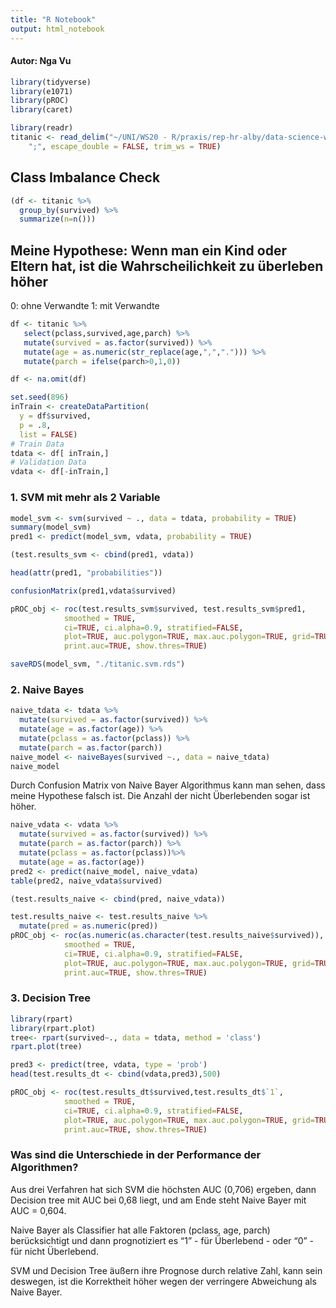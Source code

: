 ```yaml
---
title: "R Notebook"
output: html_notebook
---
```


#### Autor: Nga Vu

```r
library(tidyverse)
library(e1071)
library(pROC)
library(caret)
```

```r
library(readr)
titanic <- read_delim("~/UNI/WS20 - R/praxis/rep-hr-alby/data-science-ws-2020/titanic.csv", 
    ";", escape_double = FALSE, trim_ws = TRUE)
```

## Class Imbalance Check
```r
(df <- titanic %>% 
  group_by(survived) %>% 
  summarize(n=n()))
```

## Meine Hypothese: Wenn man ein Kind oder Eltern hat, ist die Wahrscheilichkeit zu überleben höher

0: ohne Verwandte
1: mit Verwandte
```r
df <- titanic %>% 
   select(pclass,survived,age,parch) %>% 
   mutate(survived = as.factor(survived)) %>% 
   mutate(age = as.numeric(str_replace(age,",","."))) %>%
   mutate(parch = ifelse(parch>0,1,0))
```

```r
df <- na.omit(df)
```

```r
set.seed(896)
inTrain <- createDataPartition(
  y = df$survived,
  p = .8,
  list = FALSE)
# Train Data
tdata <- df[ inTrain,]
# Validation Data
vdata <- df[-inTrain,]
```

### 1. SVM mit mehr als 2 Variable 

```r
model_svm <- svm(survived ~ ., data = tdata, probability = TRUE)
summary(model_svm)
pred1 <- predict(model_svm, vdata, probability = TRUE)
```

```r
(test.results_svm <- cbind(pred1, vdata))
```

```r
head(attr(pred1, "probabilities"))
```

```r
confusionMatrix(pred1,vdata$survived)
```

```r
pROC_obj <- roc(test.results_svm$survived, test.results_svm$pred1,
            smoothed = TRUE,
            ci=TRUE, ci.alpha=0.9, stratified=FALSE,
            plot=TRUE, auc.polygon=TRUE, max.auc.polygon=TRUE, grid=TRUE,
            print.auc=TRUE, show.thres=TRUE)
```

```r
saveRDS(model_svm, "./titanic.svm.rds")
```

### 2. Naive Bayes

```r
naive_tdata <- tdata %>% 
  mutate(survived = as.factor(survived)) %>%
  mutate(age = as.factor(age)) %>% 
  mutate(pclass = as.factor(pclass)) %>% 
  mutate(parch = as.factor(parch))
naive_model <- naiveBayes(survived ~., data = naive_tdata)
naive_model
```
Durch Confusion Matrix von Naive Bayer Algorithmus kann man sehen, dass meine Hypothese falsch ist. Die Anzahl der nicht Überlebenden sogar ist höher. 

```r
naive_vdata <- vdata %>%
  mutate(survived = as.factor(survived)) %>% 
  mutate(parch = as.factor(parch)) %>%
  mutate(pclass = as.factor(pclass))%>%
  mutate(age = as.factor(age))
pred2 <- predict(naive_model, naive_vdata)
table(pred2, naive_vdata$survived)
```

```r
(test.results_naive <- cbind(pred, naive_vdata))
```

```r
test.results_naive <- test.results_naive %>%
  mutate(pred = as.numeric(pred))
pROC_obj <- roc(as.numeric(as.character(test.results_naive$survived)), test.results_naive$pred,
            smoothed = TRUE,
            ci=TRUE, ci.alpha=0.9, stratified=FALSE,
            plot=TRUE, auc.polygon=TRUE, max.auc.polygon=TRUE, grid=TRUE,
            print.auc=TRUE, show.thres=TRUE)

```

### 3. Decision Tree

```r
library(rpart)
library(rpart.plot)
tree<- rpart(survived~., data = tdata, method = 'class')
rpart.plot(tree)
```

```r
pred3 <- predict(tree, vdata, type = 'prob')
head(test.results_dt <- cbind(vdata,pred3),500)
```

```r
pROC_obj <- roc(test.results_dt$survived,test.results_dt$`1`,
            smoothed = TRUE,
            ci=TRUE, ci.alpha=0.9, stratified=FALSE,
            plot=TRUE, auc.polygon=TRUE, max.auc.polygon=TRUE, grid=TRUE,
            print.auc=TRUE, show.thres=TRUE)
```

### Was sind die Unterschiede in der Performance der Algorithmen?

Aus drei Verfahren hat sich SVM die höchsten AUC (0,706) ergeben, dann Decision tree mit AUC bei 0,68 liegt, und am Ende steht Naive Bayer mit AUC = 0,604.

Naive Bayer als Classifier hat alle Faktoren (pclass, age, parch) berücksichtigt und dann prognotiziert es "1" - für Überlebend - oder "0" - für nicht Überlebend.  

SVM und Decision Tree äußern ihre Prognose durch relative Zahl, kann sein deswegen, ist die Korrektheit höher wegen der verringere Abweichung als Naive Bayer.